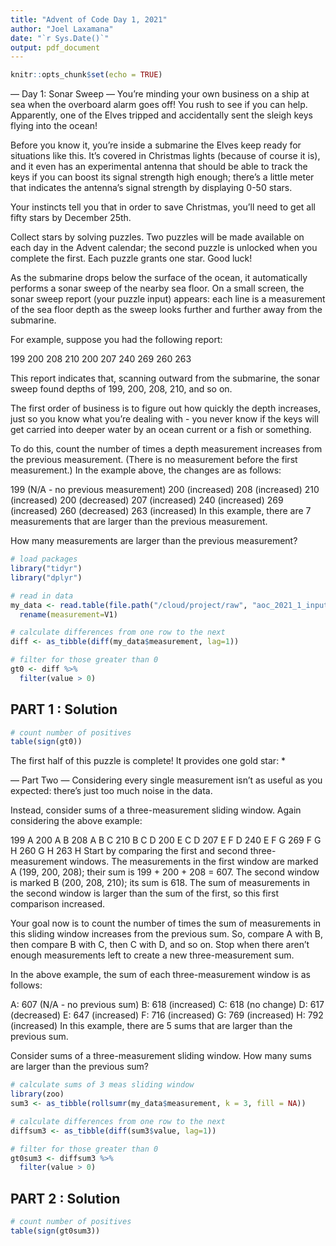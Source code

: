 ```yaml
---
title: "Advent of Code Day 1, 2021"
author: "Joel Laxamana"
date: "`r Sys.Date()`"
output: pdf_document
---
```


```r
knitr::opts_chunk$set(echo = TRUE)
```

--- Day 1: Sonar Sweep ---
You're minding your own business on a ship at sea when the overboard alarm goes off! You rush to see if you can help.
Apparently, one of the Elves tripped and accidentally sent the sleigh keys flying into the ocean!

Before you know it, you're inside a submarine the Elves keep ready for situations like this. It's covered in Christmas
lights (because of course it is), and it even has an experimental antenna that should be able to track the keys if you
can boost its signal strength high enough; there's a little meter that indicates the antenna's signal strength by
displaying 0-50 stars.

Your instincts tell you that in order to save Christmas, you'll need to get all fifty stars by December 25th.

Collect stars by solving puzzles. Two puzzles will be made available on each day in the Advent calendar; the second
puzzle is unlocked when you complete the first. Each puzzle grants one star. Good luck!

As the submarine drops below the surface of the ocean, it automatically performs a sonar sweep of the nearby sea floor.
On a small screen, the sonar sweep report (your puzzle input) appears: each line is a measurement of the sea floor depth
as the sweep looks further and further away from the submarine.

For example, suppose you had the following report:

199
200
208
210
200
207
240
269
260
263

This report indicates that, scanning outward from the submarine, the sonar sweep found depths of 199, 200, 208, 210, and so on.

The first order of business is to figure out how quickly the depth increases, just so you know what you're dealing with -
you never know if the keys will get carried into deeper water by an ocean current or a fish or something.

To do this, count the number of times a depth measurement increases from the previous measurement. (There is no measurement
before the first measurement.) In the example above, the changes are as follows:

199 (N/A - no previous measurement)
200 (increased)
208 (increased)
210 (increased)
200 (decreased)
207 (increased)
240 (increased)
269 (increased)
260 (decreased)
263 (increased)
In this example, there are 7 measurements that are larger than the previous measurement.

How many measurements are larger than the previous measurement?


```r
# load packages
library("tidyr")
library("dplyr")

# read in data
my_data <- read.table(file.path("/cloud/project/raw", "aoc_2021_1_input.txt"), blank.lines.skip = F) %>% 
  rename(measurement=V1)

# calculate differences from one row to the next
diff <- as_tibble(diff(my_data$measurement, lag=1))

# filter for those greater than 0
gt0 <- diff %>% 
  filter(value > 0)

```

## PART 1 : Solution
```r
# count number of positives
table(sign(gt0))
```

The first half of this puzzle is complete! It provides one gold star: *

  --- Part Two ---
  Considering every single measurement isn't as useful as you expected: there's just too much noise in the data.

Instead, consider sums of a three-measurement sliding window. Again considering the above example:

199  A
200  A B
208  A B C
210    B C D
200  E   C D
207  E F   D
240  E F G
269    F G H
260      G H
263        H
Start by comparing the first and second three-measurement windows. The measurements in the first window are marked A
(199, 200, 208); their sum is 199 + 200 + 208 = 607. The second window is marked B (200, 208, 210); its sum is 618.
The sum of measurements in the second window is larger than the sum of the first, so this first comparison increased.

Your goal now is to count the number of times the sum of measurements in this sliding window increases from the previous
sum. So, compare A with B, then compare B with C, then C with D, and so on. Stop when there aren't enough measurements left
to create a new three-measurement sum.

In the above example, the sum of each three-measurement window is as follows:

A: 607 (N/A - no previous sum)
B: 618 (increased)
C: 618 (no change)
D: 617 (decreased)
E: 647 (increased)
F: 716 (increased)
G: 769 (increased)
H: 792 (increased)
In this example, there are 5 sums that are larger than the previous sum.

Consider sums of a three-measurement sliding window. How many sums are larger than the previous sum?

```r
# calculate sums of 3 meas sliding window
library(zoo)
sum3 <- as_tibble(rollsumr(my_data$measurement, k = 3, fill = NA))

# calculate differences from one row to the next
diffsum3 <- as_tibble(diff(sum3$value, lag=1))

# filter for those greater than 0
gt0sum3 <- diffsum3 %>% 
  filter(value > 0)

```

## PART 2 : Solution
```r
# count number of positives
table(sign(gt0sum3))

```














